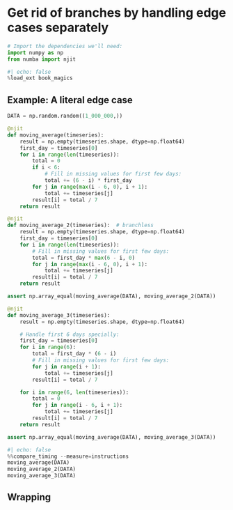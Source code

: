 # Get rid of branches by handling edge cases separately

```python
# Import the dependencies we'll need:
import numpy as np
from numba import njit
```

```python
#| echo: false
%load_ext book_magics
```

## Example: A literal edge case

```python
DATA = np.random.random((1_000_000,))

@njit
def moving_average(timeseries):
    result = np.empty(timeseries.shape, dtype=np.float64)
    first_day = timeseries[0]
    for i in range(len(timeseries)):
        total = 0
        if i < 6:
            # Fill in missing values for first few days:
            total += (6 - i) * first_day
        for j in range(max(i - 6, 0), i + 1):
            total += timeseries[j]
        result[i] = total / 7
    return result
```

```python
@njit
def moving_average_2(timeseries):  # branchless
    result = np.empty(timeseries.shape, dtype=np.float64)
    first_day = timeseries[0]
    for i in range(len(timeseries)):
        # Fill in missing values for first few days:
        total = first_day * max(6 - i, 0)
        for j in range(max(i - 6, 0), i + 1):
            total += timeseries[j]
        result[i] = total / 7
    return result

assert np.array_equal(moving_average(DATA), moving_average_2(DATA))
```

```python
@njit
def moving_average_3(timeseries):
    result = np.empty(timeseries.shape, dtype=np.float64)

    # Handle first 6 days specially:
    first_day = timeseries[0]
    for i in range(6):
        total = first_day * (6 - i)
        # Fill in missing values for first few days:
        for j in range(i + 1):
            total += timeseries[j]
        result[i] = total / 7

    for i in range(6, len(timeseries)):
        total = 0
        for j in range(i - 6, i + 1):
            total += timeseries[j]
        result[i] = total / 7
    return result

assert np.array_equal(moving_average(DATA), moving_average_3(DATA))
```

```python
#| echo: false
%%compare_timing --measure=instructions
moving_average(DATA)
moving_average_2(DATA)
moving_average_3(DATA)
```

## Wrapping

